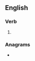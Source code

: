 ==English==

===Verb===
{{head|en|verb form}}

# {{present participle of|sole|lang=en|nocat=1}}

===Anagrams===
* {{anagrams|en|a=gilnos|Gilson|Goslin|Ligons|Lingos|lingos|logins|logs in|losing}}